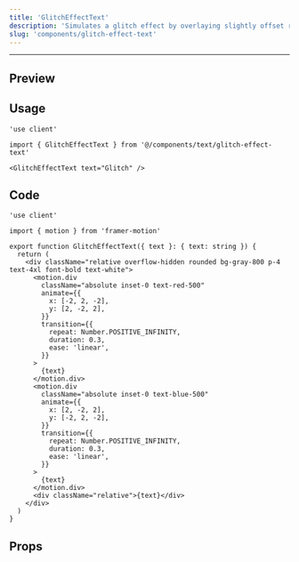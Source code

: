 ```yaml
---
title: 'GlitchEffectText'
description: 'Simulates a glitch effect by overlaying slightly offset red and blue versions of the text.'
slug: 'components/glitch-effect-text'
---
```


---


## Preview

<PreviewComponent>
  <GlitchEffectText text="Glitch" />
</PreviewComponent>

## Usage

```tsx
'use client'

import { GlitchEffectText } from '@/components/text/glitch-effect-text'

<GlitchEffectText text="Glitch" />

```

## Code

```tsx
'use client'

import { motion } from 'framer-motion'

export function GlitchEffectText({ text }: { text: string }) {
  return (
    <div className="relative overflow-hidden rounded bg-gray-800 p-4 text-4xl font-bold text-white">
      <motion.div
        className="absolute inset-0 text-red-500"
        animate={{
          x: [-2, 2, -2],
          y: [2, -2, 2],
        }}
        transition={{
          repeat: Number.POSITIVE_INFINITY,
          duration: 0.3,
          ease: 'linear',
        }}
      >
        {text}
      </motion.div>
      <motion.div
        className="absolute inset-0 text-blue-500"
        animate={{
          x: [2, -2, 2],
          y: [-2, 2, -2],
        }}
        transition={{
          repeat: Number.POSITIVE_INFINITY,
          duration: 0.3,
          ease: 'linear',
        }}
      >
        {text}
      </motion.div>
      <div className="relative">{text}</div>
    </div>
  )
}
```

## Props

<AutoTypeTable
  path="./src/components/text/glitch-effect-text.tsx"
  name="GlitchEffectTextProps"
/>

